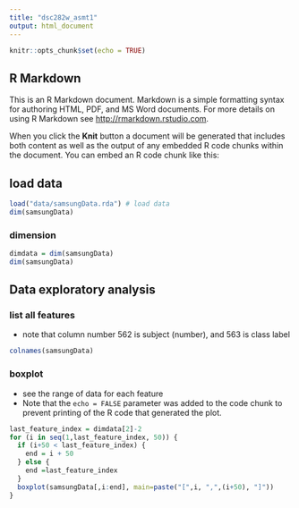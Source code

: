 ```yaml
---
title: "dsc282w_asmt1"
output: html_document
---
```


```r
knitr::opts_chunk$set(echo = TRUE)
```

## R Markdown

This is an R Markdown document. Markdown is a simple formatting syntax for authoring HTML, PDF, and MS Word documents. For more details on using R Markdown see <http://rmarkdown.rstudio.com>.

When you click the **Knit** button a document will be generated that includes both content as well as the output of any embedded R code chunks within the document. You can embed an R code chunk like this:

## load data
```r
load("data/samsungData.rda") # load data
dim(samsungData)
```

### dimension
```r
dimdata = dim(samsungData)
dim(samsungData)
```

## Data exploratory analysis
### list all features 
- note that column number 562 is subject (number), and 563 is class label
```r
colnames(samsungData)
```
### boxplot
- see the range of data for each feature
- Note that the `echo = FALSE` parameter was added to the code chunk to prevent printing of the R code that generated the plot.
```r
last_feature_index = dimdata[2]-2
for (i in seq(1,last_feature_index, 50)) {
  if (i+50 < last_feature_index) {
    end = i + 50
  } else {
    end =last_feature_index
  }
  boxplot(samsungData[,i:end], main=paste("[",i, ",",(i+50), "]"))
}
```


